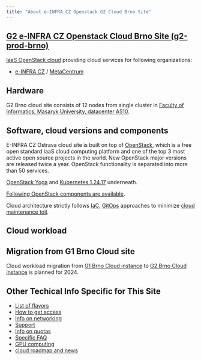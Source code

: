 ```yaml
---
title: "About e-INFRA CZ Openstack G2 Cloud Brno Site"
---
```

## [G2 e-INFRA CZ Openstack Cloud Brno Site (g2-prod-brno)](https://brno.openstack.cloud.e-infra.cz/)

[IaaS OpenStack cloud](https://brno.openstack.cloud.e-infra.cz/) providing cloud services for following organizations:

 - [e-INFRA CZ](https://www.e-infra.cz/en) / [MetaCentrum](https://www.metacentrum.cz/en/index.html)

## Hardware

G2 Brno cloud site consists of 12 nodes from single cluster in [Faculty of Informatics, Masaryk University, datacenter A510](https://www.fi.muni.cz/index.html.en).


## Software, cloud versions and components

E-INFRA CZ Ostrava cloud site is built on top of [OpenStack](https://www.openstack.org/), which is a free open standard IaaS cloud computing platform
and one of the top 3 most active open source projects in the world. New OpenStack major versions are
released twice a year. OpenStack functionality is separated into more than 50 services.

[OpenStack Yoga](https://www.openstack.org/software/yoga/) and [Kubernetes 1.24.17](https://kubernetes.io/blog/2022/05/03/kubernetes-1-24-release-announcement/) underneath.

[Following OpenStack components are available](./brno-g2-site/openstack-components).

Cloud architecture strictly follows [IaC](https://en.wikipedia.org/wiki/Infrastructure_as_code), [GitOps](https://opengitops.dev/) approaches to minimize [cloud maintenance toil](https://sre.google/workbook/eliminating-toil/).

## Cloud workload

## Migration from G1 Brno Cloud site

Cloud workload migration from [G1 Brno Cloud instance](./brno-g1-site) to [G2 Brno Cloud instance](./brno-g2-site) is planned for 2024.

## Other Techical Info Specific for This Site

 * [List of flavors](./brno-g2-site/flavors)
 * [How to get access](./brno-g2-site/get-access)
 * [Info on networking](./brno-g2-site/networking)
 * [Support](./brno-g2-site/get-support)
 * [Info on quotas](./brno-g2-site/quota-limits)
 * [Specific FAQ](./brno-g2-site/faq)
 * [GPU computing](./brno-g2-site/gpu-computing)
 * [cloud roadmap and news](./brno-g2-site/roadmap-news)
